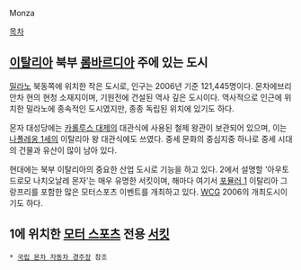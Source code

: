 Monza

[[목차]]

== [[이탈리아]] 북부 [[롬바르디아]] 주에 있는 도시 ==

[[밀라노]] 북동쪽에 위치한 작은 도시로, 인구는 2006년 기준 121,445명이다.
몬차에브리안차 현의 현청 소재지이며, 기원전에 건설된 역사 깊은 도시이다. 역사적으로 인근에 위치한 밀라노에 종속적인 도시였지만, 종종 독립된 위치에 있기도 하다.

몬자 대성당에는 [[카롤루스 대제]]의 대관식에 사용된 철제 왕관이 보관되어 있으며, 이는 [[나폴레옹 1세]]의 이탈리아 왕 대관식에도 쓰였다. 중세 문화의 중심지중 하나로 중세 시대의 건물과 유산이 많이 남아 있다.

현대에는 북부 이탈리아의 중요한 산업 도시로 기능을 하고 있다. 2에서 설명할 '아우토드로모 나치오날레 몬자'는 매우 유명한 서킷이며, 해마다 여기서 [[포뮬러 1]] 이탈리아 그랑프리를 포함한 많은 모터스포츠 이벤트를 개최하고 있다. [[WCG]] 2006의 개최도시이기도 하다.

== 1에 위치한 [[모터 스포츠]] 전용 [[서킷]] ==
 * [[국립 몬차 자동차 경주장]] 참조
